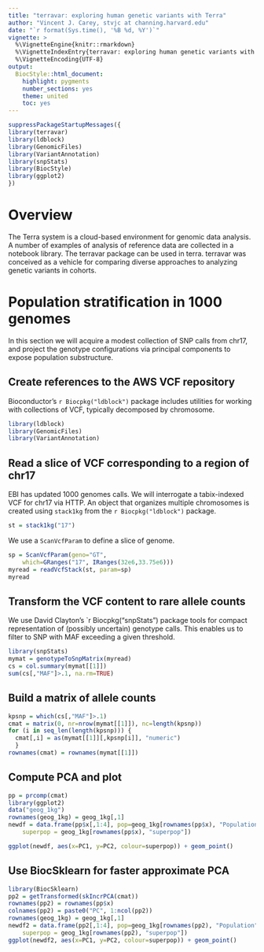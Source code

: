 ```yaml
---
title: "terravar: exploring human genetic variants with Terra"
author: "Vincent J. Carey, stvjc at channing.harvard.edu"
date: "`r format(Sys.time(), '%B %d, %Y')`"
vignette: >
  %\VignetteEngine{knitr::rmarkdown}
  %\VignetteIndexEntry{terravar: exploring human genetic variants with Terra}
  %\VignetteEncoding{UTF-8}
output:
  BiocStyle::html_document:
    highlight: pygments
    number_sections: yes
    theme: united
    toc: yes
---
```


```r
suppressPackageStartupMessages({
library(terravar)
library(ldblock)
library(GenomicFiles)
library(VariantAnnotation)
library(snpStats)
library(BiocStyle)
library(ggplot2)
})
```

# Overview

The Terra system is a cloud-based environment for genomic data analysis.
A number of examples of analysis of reference data are collected in
a notebook library.  The terravar package can be used in terra.  terravar
was conceived as a vehicle for comparing diverse approaches to
analyzing genetic variants in cohorts.

# Population stratification in 1000 genomes

In this section we will acquire a modest collection of SNP
calls from chr17, and project the genotype configurations via principal
components to expose population substructure.

## Create references to the AWS VCF repository

Bioconductor's `r Biocpkg("ldblock")` package includes
utilities for working with collections of VCF, typically
decomposed by chromosome.

```r
library(ldblock)
library(GenomicFiles)
library(VariantAnnotation)
```

## Read a slice of VCF corresponding to a region of chr17

EBI has updated 1000 genomes calls.
We will interrogate a tabix-indexed VCF for
chr17 via HTTP.  An object that organizes
multiple chromosomes is created using `stack1kg`
from the `r Biocpkg("ldblock")` package.

```r
st = stack1kg("17")
```

We use a `ScanVcfParam` to define a slice of genome.
```r
sp = ScanVcfParam(geno="GT", 
    which=GRanges("17", IRanges(32e6,33.75e6)))
myread = readVcfStack(st, param=sp) 
myread
```

## Transform the VCF content to rare allele counts

We use David Clayton's `r Biocpkg("snpStats") package
tools for compact representation of (possibly uncertain)
genotype calls.  This enables us to filter to SNP with MAF exceeding
a given threshold.

```r
library(snpStats)
mymat = genotypeToSnpMatrix(myread)
cs = col.summary(mymat[[1]])
sum(cs[,"MAF"]>.1, na.rm=TRUE)
```

## Build a matrix of allele counts

```r
kpsnp = which(cs[,"MAF"]>.1)
cmat = matrix(0, nr=nrow(mymat[[1]]), nc=length(kpsnp))
for (i in seq_len(length(kpsnp))) {
  cmat[,i] = as(mymat[[1]][,kpsnp[i]], "numeric")
  }
rownames(cmat) = rownames(mymat[[1]])
```

## Compute PCA and plot

```r
pp = prcomp(cmat)
library(ggplot2)
data("geog_1kg")
rownames(geog_1kg) = geog_1kg[,1]
newdf = data.frame(pp$x[,1:4], pop=geog_1kg[rownames(pp$x), "Population"],
    superpop = geog_1kg[rownames(pp$x), "superpop"])
```
```r
ggplot(newdf, aes(x=PC1, y=PC2, colour=superpop)) + geom_point()
```

## Use BiocSklearn for faster approximate PCA

```r
library(BiocSklearn)
pp2 = getTransformed(skIncrPCA(cmat))
rownames(pp2) = rownames(pp$x)
colnames(pp2) = paste0("PC", 1:ncol(pp2))
rownames(geog_1kg) = geog_1kg[,1]
newdf2 = data.frame(pp2[,1:4], pop=geog_1kg[rownames(pp2), "Population"],
    superpop = geog_1kg[rownames(pp2), "superpop"])
ggplot(newdf2, aes(x=PC1, y=PC2, colour=superpop)) + geom_point()
```


